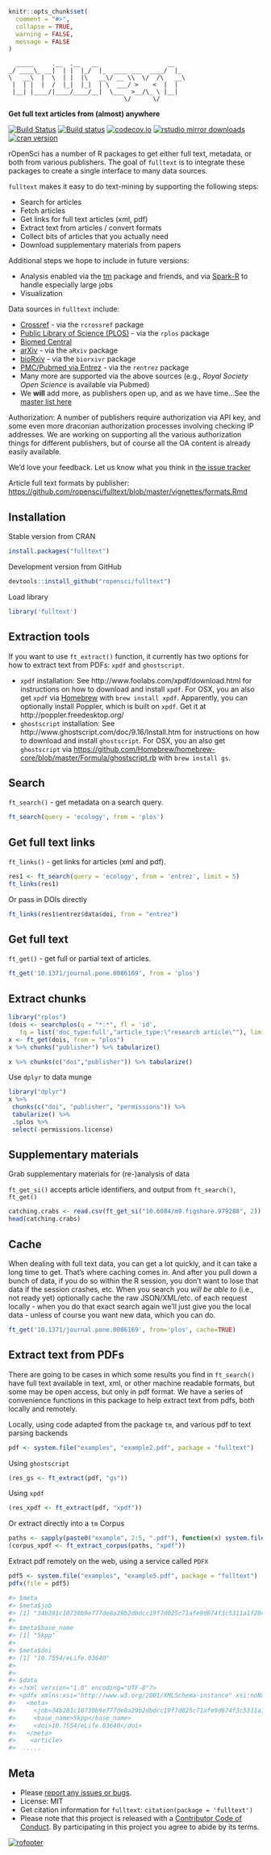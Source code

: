 ```r
knitr::opts_chunk$set(
  comment = "#>",
  collapse = TRUE,
  warning = FALSE,
  message = FALSE
)
```

```
  _____     .__  .__   __                   __
_/ ____\_ __|  | |  |_/  |_  ____ ___  ____/  |_
\   __\  |  \  | |  |\   __\/ __ \\  \/  /\   __\
 |  | |  |  /  |_|  |_|  | \  ___/ >    <  |  |
 |__| |____/|____/____/__|  \___  >__/\_ \ |__|
                                \/      \/
```

__Get full text articles from (almost) anywhere__

[![Build Status](https://api.travis-ci.org/ropensci/fulltext.png)](https://travis-ci.org/ropensci/fulltext)
[![Build status](https://ci.appveyor.com/api/projects/status/y487h3ec5wc2s20m/branch/master?svg=true)](https://ci.appveyor.com/project/sckott/fulltext/branch/master)
[![codecov.io](https://codecov.io/github/ropensci/fulltext/coverage.svg?branch=master)](https://codecov.io/github/ropensci/fulltext?branch=master)
[![rstudio mirror downloads](http://cranlogs.r-pkg.org/badges/fulltext)](https://github.com/metacran/cranlogs.app)
[![cran version](http://www.r-pkg.org/badges/version/fulltext)](https://cran.r-project.org/package=fulltext)

rOpenSci has a number of R packages to get either full text, metadata, or both from various publishers. The goal of `fulltext` is to integrate these packages to create a single interface to many data sources.

`fulltext` makes it easy to do text-mining by supporting the following steps:

* Search for articles
* Fetch articles
* Get links for full text articles (xml, pdf)
* Extract text from articles / convert formats
* Collect bits of articles that you actually need
* Download supplementary materials from papers

Additional steps we hope to include in future versions:

* Analysis enabled via the [tm](https://cran.r-project.org/package=tm) package and friends, and via [Spark-R](https://amplab-extras.github.io/SparkR-pkg/) to handle especially large jobs
* Visualization

Data sources in `fulltext` include:

* [Crossref](http://www.crossref.org/) - via the `rcrossref` package
* [Public Library of Science (PLOS)](https://www.plos.org/) - via the `rplos` package
* [Biomed Central](http://www.biomedcentral.com/)
* [arXiv](https://arxiv.org) - via the `aRxiv` package
* [bioRxiv](http://biorxiv.org/) - via the `biorxivr` package
* [PMC/Pubmed via Entrez](http://www.ncbi.nlm.nih.gov/) - via the `rentrez` package
* Many more are supported via the above sources (e.g., _Royal Society Open Science_ is
available via Pubmed)
* We __will__ add more, as publishers open up, and as we have time...See the [master list here](https://github.com/ropensci/fulltext/issues/4#issuecomment-52376743)

Authorization: A number of publishers require authorization via API key, and some even more
draconian authorization processes involving checking IP addresses. We are working on supporting
all the various authorization things for different publishers, but of course all the OA content
is already easily available.

We'd love your feedback. Let us know what you think in [the issue tracker](https://github.com/ropensci/fulltext/issues)

Article full text formats by publisher:  [https://github.com/ropensci/fulltext/blob/master/vignettes/formats.Rmd](https://github.com/ropensci/fulltext/blob/master/vignettes/formats.Rmd)

## Installation

Stable version from CRAN

```r
install.packages("fulltext")
```

Development version from GitHub

```r
devtools::install_github("ropensci/fulltext")
```

Load library

```r
library('fulltext')
```

## Extraction tools

If you want to use `ft_extract()` function, it currently has two options for how to extract text from PDFs: `xpdf` and `ghostscript`.

* `xpdf` installation: See http://www.foolabs.com/xpdf/download.html for instructions on how to download and install `xpdf`. For OSX, you an also get `xpdf` via [Homebrew](https://github.com/Homebrew/homebrew-core/blob/master/Formula/xpdf.rb) with `brew install xpdf`. Apparently, you can optionally install Poppler, which is built on `xpdf`. Get it at http://poppler.freedesktop.org/
* `ghostscript` installation: See http://www.ghostscript.com/doc/9.16/Install.htm
for instructions on how to download and install `ghostscript`. For OSX, you an also get `ghostscript` via <https://github.com/Homebrew/homebrew-core/blob/master/Formula/ghostscript.rb> with `brew install gs`.

## Search

`ft_search()` - get metadata on a search query.

```r
ft_search(query = 'ecology', from = 'plos')
```

## Get full text links

`ft_links()` - get links for articles (xml and pdf).

```r
res1 <- ft_search(query = 'ecology', from = 'entrez', limit = 5)
ft_links(res1)
```

Or pass in DOIs directly

```r
ft_links(res1$entrez$data$doi, from = "entrez")
```

## Get full text

`ft_get()` - get full or partial text of articles.

```r
ft_get('10.1371/journal.pone.0086169', from = 'plos')
```

## Extract chunks

```r
library("rplos")
(dois <- searchplos(q = "*:*", fl = 'id',
   fq = list('doc_type:full',"article_type:\"research article\""), limit = 5)$data$id)
x <- ft_get(dois, from = "plos")
x %>% chunks("publisher") %>% tabularize()
```

```r
x %>% chunks(c("doi","publisher")) %>% tabularize()
```

Use `dplyr` to data munge

```r
library("dplyr")
x %>%
 chunks(c("doi", "publisher", "permissions")) %>%
 tabularize() %>%
 .$plos %>%
 select(-permissions.license)
```

## Supplementary materials

Grab supplementary materials for (re-)analysis of data

`ft_get_si()` accepts article identifiers, and output from `ft_search()`, `ft_get()`

```r
catching.crabs <- read.csv(ft_get_si("10.6084/m9.figshare.979288", 2))
head(catching.crabs)
```

## Cache

When dealing with full text data, you can get a lot quickly, and it can take a long time to get. That's where caching comes in. And after you pull down a bunch of data, if you do so within the R session, you don't want to lose that data if the session crashes, etc. When you search you _will be able to_ (i.e., not ready yet) optionally cache the raw JSON/XML/etc. of each request locally - when you do that exact search again we'll just give you the local data - unless of course you want new data, which you can do.

```r
ft_get('10.1371/journal.pone.0086169', from='plos', cache=TRUE)
```

## Extract text from PDFs

There are going to be cases in which some results you find in `ft_search()` have full text available in text, xml, or other machine readable formats, but some may be open access, but only in pdf format. We have a series of convenience functions in this package to help extract text from pdfs, both locally and remotely.

Locally, using code adapted from the package `tm`, and various pdf to text parsing backends

```r
pdf <- system.file("examples", "example2.pdf", package = "fulltext")
```

Using `ghostscript`

```r
(res_gs <- ft_extract(pdf, "gs"))
```

Using `xpdf`

```r
(res_xpdf <- ft_extract(pdf, "xpdf"))
```

Or extract directly into a `tm` Corpus

```r
paths <- sapply(paste0("example", 2:5, ".pdf"), function(x) system.file("examples", x, package = "fulltext"))
(corpus_xpdf <- ft_extract_corpus(paths, "xpdf"))
```

Extract pdf remotely on the web, using a service called `PDFX`

```r
pdf5 <- system.file("examples", "example5.pdf", package = "fulltext")
pdfx(file = pdf5)
```

```r
#> $meta
#> $meta$job
#> [1] "34b281c10730b9e777de8a29b2dbdcc19f7d025c71afe9d674f3c5311a1f2044"
#>
#> $meta$base_name
#> [1] "5kpp"
#>
#> $meta$doi
#> [1] "10.7554/eLife.03640"
#>
#>
#> $data
#> <?xml version="1.0" encoding="UTF-8"?>
#> <pdfx xmlns:xsi="http://www.w3.org/2001/XMLSchema-instance" xsi:noNamespaceSchemaLocation="http://pdfx.cs.man.ac.uk/static/article-schema.xsd">
#>   <meta>
#>     <job>34b281c10730b9e777de8a29b2dbdcc19f7d025c71afe9d674f3c5311a1f2044</job>
#>     <base_name>5kpp</base_name>
#>     <doi>10.7554/eLife.03640</doi>
#>   </meta>
#>    <article>
#>  .....
```

## Meta

* Please [report any issues or bugs](https://github.com/ropensci/fulltext/issues).
* License: MIT
* Get citation information for `fulltext`: `citation(package = 'fulltext')`
* Please note that this project is released with a [Contributor Code of Conduct](CONDUCT.md). By participating in this project you agree to abide by its terms.

[![rofooter](http://ropensci.org/public_images/github_footer.png)](http://ropensci.org)
